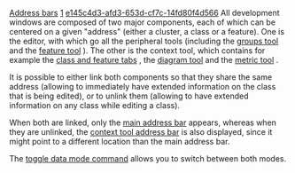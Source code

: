 [[Property:title|Address bars]]
[[Property:weight|1]]
[[Property:uuid|e145c4d3-afd3-653d-cf7c-14fd80f4d566]]
All development windows are composed of two major components, each of which can be centered on a given "address" (either a cluster, a class or a feature). One is the editor, with which go all the peripheral tools (including the [[Groups tool|groups tool]]  and the [[Feature tool|feature tool]] ). The other is the context tool, which contains for example the [[Formatted information about compiled classes and features|class and feature tabs]] , the [[Diagram tool|diagram tool]]  and the [[Metrics tool|metric tool]] . 

It is possible to either link both components so that they share the same address (allowing to immediately have extended information on the class that is being edited), or to unlink them (allowing to have extended information on any class while editing a class).

When both are linked, only the [[Main address bar|main address bar]]  appears, whereas when they are unlinked, the [[Context tool address bar|context tool address bar]]  is also displayed, since it might point to a different location than the main address bar. 

The [[Change data share mode|toggle data mode command]]  allows you to switch between both modes. 

{{seealso|<br/>
[[Development Window Preferences|Change the default data sharing]]  }}




